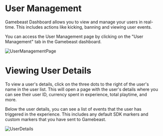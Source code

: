 # User Management
Gamebeast Dashboard allows you to view and manage your users in real-time. This includes actions like kicking, banning and viewing user events.

You can access the User Management page by clicking on the "User Management" tab in the Gamebeast dashboard.

![UserManagementPage](/imgs/roblox/userManagement.png)

# Viewing User Details

To view a user's details, click on the three dots to the right of the user's name in the user list. This will open a page with the user's details where you can see their user ID, currency spent in experience, total playtime, and more. 

Below the user details, you can see a list of events that the user has triggered in the experience. This includes any default SDK markers and custom markers that you have sent to Gamebeast.

![UserDetails](/imgs/roblox/userManagementDetails.png)